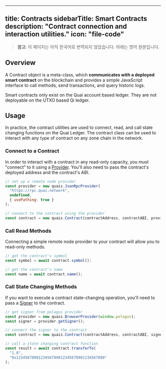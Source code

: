 <!-- AUTO-GENERATED-CONTENT:START (ENGLISH-COPY) -->
---
title: Contracts
sidebarTitle: Smart Contracts
description: "Contract connection and interaction utilities."
icon: "file-code"
---

> **참고**: 이 페이지는 아직 한국어로 번역되지 않았습니다. 아래는 영어 원문입니다.

## Overview

A Contract object is a meta-class, which **communicates with a deployed smart contract** on the blockchain and provides a simple JavaScript interface to call methods, send transactions, and query historic logs.

Smart contracts only exist on the Quai account based ledger. They are not deployable on the UTXO based Qi ledger.

## Usage

In practice, the contract utilities are used to connect, read, and call state changing functions on the Quai Ledger. The contract class can be used to interact with any type of contract on any zone chain in the network.

### Connect to a Contract

In order to interact with a contract in any read-only capacity, you must "connect" to it using a [Provider](/ko/sdk/content/interfaces/Provider). You'll also need to pass the contract's deployed address and the contract's ABI.

```js
// set up a remote node provider
const provider = new quais.JsonRpcProvider(
  "https://rpc.quai.network",
  undefined,
  { usePathing: true }
);

// connect to the contract using the provider
const contract = new quais.Contract(contractAddress, contractABI, provider);
```

### Call Read Methods

Connecting a simple remote node provider to your contract will allow you to read-only methods.

```js
// get the contract's symbol
const symbol = await contract.symbol();

// get the contract's name
const name = await contract.name();
```

### Call State Changing Methods

If you want to execute a contract state-changing operation, you'll need to pass a [Signer](/ko/sdk/content/interfaces/Signer) to the contract.

```js
// get signer from pelagus provider
const provider = new quais.BrowserProvider(window.pelagus);
const signer = provider.getSigner();

// connect the signer to the contract
const contract = new quais.Contract(contractAddress, contractABI, signer);

// call a state changing contract function
const result = await contract.transferTo(
  "1.0",
  "0x1234567890123456789012345678901234567890"
);
```
